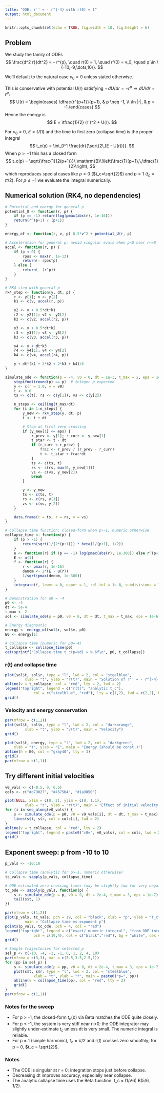 ```yaml
---
title: "ODE: r'' = - r^{-4} with r(0) = 1"
output: html_document
---
```


```r
knitr::opts_chunk$set(echo = TRUE, fig.width = 10, fig.height = 6)
```

## Problem

We study the family of ODEs
$$ \frac{d^2 r}{dt^2} = - r^{p}, \quad r(0) = 1, \quad r'(0) = v_0, \quad p \in \{-10,-9,\dots,10\}. $$

We'll default to the natural case $v_0 = 0$ unless stated otherwise.

This is conservative with potential U(r) satisfying $-\,dU/dr = -r^p \Rightarrow dU/dr = r^p$:
$$ U(r) = \begin{cases}
\dfrac{r^{p+1}}{p+1}, & p \neq -1, \\
\ln |r|, & p = -1.\end{cases} $$
Hence the energy is
$$ E = \tfrac{1}{2} (r')^2 + U(r). $$

For $v_0=0$, $E = U(1)$ and the time to first zero (collapse time) is the proper integral
$$ t_c(p) = \int_0^1 \frac{dr}{\sqrt{2\,(E - U(r))}}. $$
When $p>-1$ this has a closed form
$$ t_c(p) = \sqrt{\frac{1}{2(p+1)}}\,\mathrm{B}\!\left(\frac{1}{p+1},\,\tfrac{1}{2}\right), $$
which reproduces special cases like $p=0$ ($t_c=\sqrt{2}$) and $p=1$ ($t_c=\pi/2$). For $p\le -1$ we evaluate the integral numerically.

## Numerical solution (RK4, no dependencies)

```r
# Potential and energy for general p
potential_U <- function(r, p) {
	if (p == -1) return(log(pmax(abs(r), 1e-16)))
	return(r^(p+1) / (p+1))
}

energy_of <- function(r, v, p) 0.5*v^2 + potential_U(r, p)

# Acceleration for general p; avoid singular evals when p<0 near r<=0
accel <- function(r, p) {
	if (p < 0) {
		rpos <- max(r, 1e-12)
		return(- rpos^p)
	} else {
		return(- (r^p))
	}
}

# RK4 step with general p
rk4_step <- function(y, dt, p) {
	r <- y[1]; v <- y[2]
	k1 <- c(v, accel(r, p))

	y2 <- y + 0.5*dt*k1
	r2 <- y2[1]; v2 <- y2[2]
	k2 <- c(v2, accel(r2, p))

	y3 <- y + 0.5*dt*k2
	r3 <- y3[1]; v3 <- y3[2]
	k3 <- c(v3, accel(r3, p))

	y4 <- y + dt*k3
	r4 <- y4[1]; v4 <- y4[2]
	k4 <- c(v4, accel(r4, p))

	y + dt*(k1 + 2*k2 + 2*k3 + k4)/6
}

simulate_ode <- function(p = -4, v0 = 0, dt = 1e-3, t_max = 2, eps = 1e-6) {
	stopifnot(round(p) == p)  # integer p expected
	y <- c(r = 1.0, v = v0)
	t <- 0.0
	ts <- c(t); rs <- c(y[1]); vs <- c(y[2])

	n_steps <- ceiling(t_max/dt)
	for (i in 1:n_steps) {
		y_new <- rk4_step(y, dt, p)
		t <- t + dt

		# Stop at first zero crossing
		if (y_new[1] <= eps) {
			r_prev <- y[1]; r_curr <- y_new[1]
			t_star <- t - dt
			if (r_curr < r_prev) {
				frac <- r_prev / (r_prev - r_curr)
				t <- t_star + frac*dt
			}
			ts <- c(ts, t)
			rs <- c(rs, max(0, y_new[1]))
			vs <- c(vs, y_new[2])
			break
		}

		y <- y_new
		ts <- c(ts, t)
		rs <- c(rs, y[1])
		vs <- c(vs, y[2])
	}

	data.frame(t = ts, r = rs, v = vs)
}

# Collapse time function: closed-form when p>-1, numeric otherwise
collapse_time <- function(p) {
	if (p > -1) {
		return(sqrt(1/(2*(p+1))) * beta(1/(p+1), 1/2))
	}
	u <- function(r) if (p == -1) log(pmax(abs(r), 1e-300)) else r^(p+1)/(p+1)
	E <- u(1)
	f <- function(r) {
		r <- pmax(r, 1e-16)
		denom <- 2*(E - u(r))
		1/sqrt(pmax(denom, 1e-300))
	}
	integrate(f, lower = 0, upper = 1, rel.tol = 1e-8, subdivisions = 10000)$value
}

# Demonstration for p0 = -4
p0 <- -4
dt <- 5e-4
t_max <- 2
sol <- simulate_ode(p = p0, v0 = 0, dt = dt, t_max = t_max, eps = 1e-6)

# Energy diagnostic
energy <- energy_of(sol$r, sol$v, p0)
E0 <- energy[1]

# Collapse time (numeric for p0=-4)
t_collapse <- collapse_time(p0)
cat(sprintf("Collapse time t_c(p=%d) ≈ %.6f\n", p0, t_collapse))
```

### r(t) and collapse time

```r
plot(sol$t, sol$r, type = "l", lwd = 2, col = "steelblue",
		 xlab = "t", ylab = "r(t)", main = "Solution of r'' = - r^{-4}, r(0)=1, r'(0)=0")
abline(v = t_collapse, col = "red", lty = 2, lwd = 2)
legend("topright", legend = c("r(t)", "analytic t_c"),
			 col = c("steelblue", "red"), lty = c(1,2), lwd = c(2,2), bg = "white")
grid()
```

### Velocity and energy conservation

```r
par(mfrow = c(1,2))
plot(sol$t, sol$v, type = "l", lwd = 2, col = "darkorange",
		 xlab = "t", ylab = "v(t)", main = "Velocity")
grid()

plot(sol$t, energy, type = "l", lwd = 2, col = "darkgreen",
	xlab = "t", ylab = "E", main = "Energy (should be const.)")
abline(h = E0, col = "gray40", lty = 3)
grid()
par(mfrow = c(1,1))
```

## Try different initial velocities

```r
v0_vals <- c(-0.5, 0, 0.5)
cols <- c("#d73027", "#4575b4", "#1a9850")

plot(NULL, xlim = c(0, 2), ylim = c(0, 1.1),
		 xlab = "t", ylab = "r(t)", main = "Effect of initial velocity r'(0)=v0 (p = -4)")
for (i in seq_along(v0_vals)) {
	s <- simulate_ode(p = p0, v0 = v0_vals[i], dt = dt, t_max = t_max)
	lines(s$t, s$r, col = cols[i], lwd = 2)
}
abline(v = t_collapse, col = "red", lty = 2)
legend("topright", legend = paste0("v0=", v0_vals), col = cols, lwd = 2, bg = "white")
grid()
```

## Exponent sweep: p from -10 to 10

```r
p_vals <- -10:10

# Collapse time (analytic for p>-1, numeric otherwise)
tc_vals <- sapply(p_vals, collapse_time)

# ODE-estimated zero-crossing times (may be slightly low for very negative p if dt too large)
tc_ode <- sapply(p_vals, function(p) {
	s <- simulate_ode(p = p, v0 = 0, dt = 2e-4, t_max = 3, eps = 1e-7)
	tail(s$t, 1)
})

par(mfrow = c(1,2))
plot(p_vals, tc_vals, pch = 19, col = "black", xlab = "p", ylab = "t_c",
		 main = "Collapse time vs exponent p")
points(p_vals, tc_ode, pch = 4, col = "red")
legend("topright", legend = c("exact/ numeric integral", "from ODE integration"),
			 pch = c(19,4), col = c("black","red"), bg = "white", cex = 0.9)
grid()

# Sample trajectories for selected p
sel_p <- c(-10, -4, -2, -1, 0, 1, 2, 4, 10)
par(mfrow = c(3,3), mar = c(3.5,3.5,2.5,1))
for (pp in sel_p) {
	s <- simulate_ode(p = pp, v0 = 0, dt = 2e-4, t_max = 3, eps = 1e-7)
	plot(s$t, s$r, type = "l", lwd = 2, col = "steelblue",
			 xlab = "t", ylab = "r", main = paste0("p=", pp))
	abline(v = collapse_time(pp), col = "red", lty = 2)
	grid()
}
par(mfrow = c(1,1))
```

### Notes for the sweep

- For p > -1, the closed-form $t_c(p)$ via Beta matches the ODE quite closely.
- For p ≤ -1, the system is very stiff near r→0; the ODE integrator may slightly under-estimate $t_c$ unless dt is very small. The numeric integral is reliable.
- For p = 1 (simple harmonic), $t_c = \pi/2$ and r(t) crosses zero smoothly; for p = 0, $t_c = \sqrt{2}$.

### Notes

- The ODE is singular at r = 0; integration stops just before collapse.
- Decreasing dt improves accuracy, especially near collapse.
- The analytic collapse time uses the Beta function: t_c = (1/√6) B(5/6, 1/2).

